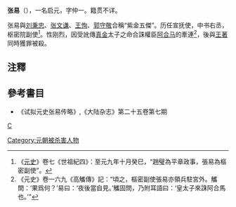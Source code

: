 '''张易'''（{{bd|?||?|}}），一名启元，字仲一。籍贯不详。

张易與[[刘秉忠|刘秉忠]]、[[张文谦|张文谦]]、[[王恂_(元朝)|王恂]]、[[郭守敬|郭守敬]]合稱“紫金五傑”。历任宣抚使，中书右丞，枢密院副使<ref>《[[元史|元史]]》卷七《世祖紀四》：至元九年十月癸巳，“趙璧為平章政事，張易為樞密副使”。</ref>。性刚烈，因受訛傳[[真金|真金]]太子之命合誅權臣[[阿合马|阿合马]]的牽連<ref>《元史》卷一六九《高觿傳》記：“頃之，樞密副使張易亦領兵駐宮外。觿問：‘果爲何？’易曰：‘夜後當自見。’觿固問，乃附耳語曰：‘皇太子來誅阿合馬也。’”</ref>，後與[[王著_(元朝)|王著]]同時獲罪被殺。

==注釋==
{{reflist}}

==參考書目==
*《试拟元史张易传略》,《大陆杂志》第二十五卷第七期

[[category:元朝中书省官员|C]]
[[Category:元朝被杀害人物|Category:元朝被杀害人物]]